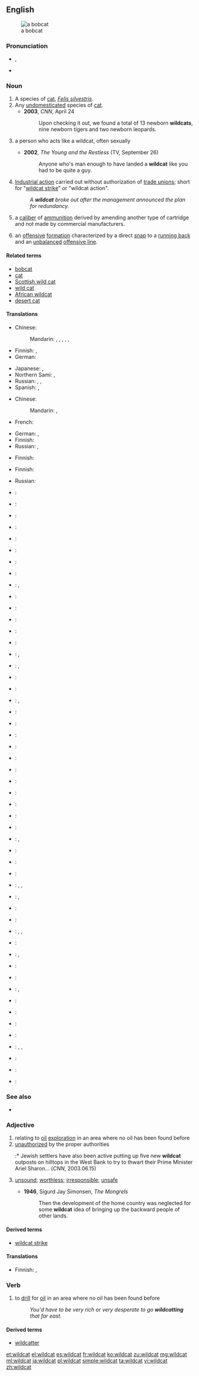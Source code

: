 ==English==
{{wikipedia}}
[[Image:Bobcatonwires.jpg|thumb|a bobcat]]

===Pronunciation===
* {{IPA|/ˈwaɪldˌkæt/}}, {{X-SAMPA|/"waIld%k{t/}}
* {{audio|en-us-wildcat.ogg|Audio (US)}}

===Noun===
{{en-noun|head=[[wild]][[cat]]}}

# A species of [[cat]], ''[[Felis silvestris]]''.
# Any [[undomesticated]] species of [[cat]].
#* '''2003''', ''CNN'', April 24
#*: Upon checking it out, we found a total of 13 newborn '''wildcats''', nine newborn tigers and two newborn leopards.
# {{context|figuratively|lang=en}} a person who acts like a wildcat, often sexually
#* '''2002''', ''The Young and the Restless'' (TV, September 26)
#*: Anyone who's man enough to have landed a '''wildcat''' like you had to be quite a guy.
# [[industrial action|Industrial action]] carried out without authorization of [[trade union|trade unions]]; short for "[[wildcat strike]]" or "wildcat action".
#: ''A '''wildcat''' broke out after the management announced the plan for redundancy.''
# {{context|firearms|lang=en}} a [[caliber]] of [[ammunition]] derived by amending another type of cartridge and not made by commercial manufacturers.
# {{context|American football|lang=en}} an [[offense|offensive]] [[formation]] characterized by a direct [[snap]] to a [[running back]] and an [[unbalanced]] [[offensive line]].

====Related terms====
* [[bobcat]]
* [[cat]]
* [[Scottish wild cat]]
* [[wild cat]]
* [[African wildcat]]
* [[desert cat]]

====Translations====
{{trans-top|''Felis silvestris''}}
* Chinese:
*: Mandarin: {{t|cmn|斑貓|sc=Hani}}, {{t|cmn|斑猫|tr=bānmāo|sc=Hani}}, {{t|cmn|野貓|sc=Hani}}, {{t|cmn|野猫|tr=yěmāo|sc=Hani}}, {{t|cmn|山貓|sc=Hani}}, {{t|cmn|山猫|tr=shānmāo|sc=Hani}}
* Finnish: {{t-|fi|villikissa}}, {{t-|fi|metsäkissa}}
* German: {{t+|de|Wildkatze|f}}
{{trans-mid}}
* Japanese: {{t-|ja|ヤマネコ|tr=yamaneko|sc=Jpan}}, {{t-|ja|山猫|tr=やまねこ, yamaneko|sc=Jpan}}
* Northern Sami: {{tø|se|vildabussá}}, {{tø|se|meahccebussá}}
* Russian: {{t-|ru|лесная кошка|f|tr=lesnája kóška|sc=Cyrl}}, {{t-|ru|лесной кот|m|tr=lesnój kot|sc=Cyrl}}, {{t-|ru|дикая кошка|f|tr=díkaja kóška|sc=Cyrl}}
* Spanish: {{t+|es|gato montés|m}}, {{t-|es|gato salvaje|m}}
{{trans-bottom}}

{{trans-top|undomesticated cat}}
* Chinese:
*: Mandarin: {{t|cmn|野貓|sc=Hani}}, {{t|cmn|野猫|tr=yěmāo|sc=Hani}}
* French: {{t+|fr|chat sauvage|m}}
{{trans-mid}}
* German: {{t+|de|Wildkatze|f}}, {{t-|de|streunende Katze|f}}
* Finnish: {{t-|fi|villikissa}}
* Russian: {{t-|ru|дикая кошка|f|tr=díkaja kóška|sc=Cyrl}}, {{t-|ru|дикий кот|m|tr=díkij kot|sc=Cyrl}} {{qualifier|male}}
{{trans-bottom}}

{{trans-top|person who acts like a wildcat}}
* Finnish: {{t-|fi|villikissa}}
{{trans-mid}}
{{trans-bottom}}

{{trans-top|unauthorized industrial action}}
* Finnish: {{t+|fi|korpilakko}}
{{trans-mid}}
* Russian: {{t+|ru|скважина|f|tr=svážina|sc=Cyrl}} {{qualifier|пробурённая науга́д - no exact term exists}}
{{trans-bottom}}

{{ttbc-top|bobcat}}<!-- ??? -->
* {{ttbc|sq}}: {{t-|sq|macja e egër}}
* {{ttbc|eu}}: {{t-|eu|basakatu}}
* {{ttbc|be}}: {{t-|be|кошка лясная|sc=Cyrl}}
* {{ttbc|br}}: {{t-|br|kazh gouez}}
* {{ttbc|bg}}: {{t-|bg|дива котка|tr=[[diva kotka]]|sc=Cyrl}}
* {{ttbc|ca}}: {{t-|ca|gat salvatge}}
* {{ttbc|cs}}: {{t-|cs|kočka divoká}}
* {{ttbc|da}}: {{t-|da|vildkat}}
* {{ttbc|nl}}: {{t-|nl|wilde kat|f}}, {{t-|nl|wilde staking}}
* {{ttbc|eo}}: {{t-|eo|sovaĝa kato}}
* {{ttbc|et}}: {{t-|et|metskass}}
* {{ttbc|fo}}: {{t-|fo|villkøttur}}
* {{ttbc|fr}}: {{t+|fr|chat sauvage|m}}
* {{ttbc|fur}}: {{tø|fur|gjat salvadi}}
* {{ttbc|gl}}: {{t-|gl|gato bravo}}, {{t-|gl|gato montés}}
* {{ttbc|el}}: {{t+|el|αγριόγατα|f|tr=agriógata|sc=Grek}}, {{t+|el|αίλουρος|m|tr=aílouros|sc=Grek}}
* {{ttbc|hop}}: {{tø|hop|toho}}
* {{ttbc|hu}}: {{t+|hu|vadmacska}}
* {{ttbc|is}}: {{t+|is|villiköttur}}, {{t-|is|skógarköttur}}
* {{ttbc|id}}: {{t-|id|kucing liar}}
* {{ttbc|ga}}: {{t-|ga|cat fiáin eorpach}}
* {{ttbc|it}}: {{t-|it|gatto selvatico|m}}
* {{ttbc|ko}}: {{t+|ko|살쾡이|sc=Hang}}
* {{ttbc|lld}}: {{tø|lld|giat salvare}}
* {{ttbc|lv}}: {{t-|lv|karstgalvis?}}
{{trans-mid}}
* {{ttbc|lt}}: {{t-|lt|miškinė katė}}
* {{ttbc|dsb}}: {{tø|dsb|źiwa kocka}}
* {{ttbc|mk}}: {{t-|mk|дива мачка|tr=[[diva mačka]]|sc=Cyrl}}
* {{ttbc|mt}}: {{t-|mt|qattus salvaġġ}}
* {{ttbc|mrc}}: {{tø|mrc|mipukwimisish}}
* {{ttbc|no}}: {{t-|no|villkatt}}, {{t-|no|skogkatt}}
* {{ttbc|ood}}: {{tø|ood|mawith}}
* {{ttbc|oc}}: {{t-|oc|cat salvatge}}
* {{ttbc|pl}}: {{t+|pl|żbik}}
* {{ttbc|pt}}: {{t-|pt|gato-bravo|m}}, {{t-|pt|gato-selvagem|m}}, {{t-|pt|gato-montês|m}}
* {{ttbc|rom}}: {{tø|rom|divlio-murtano|m}}, {{tø|rom|divlio-mutsa|f}}
* {{ttbc|ro}}: {{t+|ro|pisică sălbatică}}
* {{ttbc|rm}}: {{t-|rm|giat selvadi}}
* {{ttbc|sc}}: {{t-|sc|gattu areste}}, {{t-|sc|gattu aresti}}, {{t-|sc|battu areste}}
* {{ttbc|gd}}: {{t-|gd|cat fiadhaich}}
* {{ttbc|sh}}: {{t-|sh|дивља мачка|sc=Cyrl}}, {{t-|sh|divlja mačka}}
* {{ttbc|sk}}: {{t-|sk|mačka divá}}
* {{ttbc|sl}}: {{t+|sl|divja mačka}}
* {{ttbc|es}}: {{t+|es|gato montés|m}}, {{t-|es|gato silvestre|m}}
* {{ttbc|sv}}: {{t-|sv|vildkatt|c}}
* {{ttbc|tr}}: {{t+|tr|yaban kedisi}}
* {{ttbc|uk}}: {{t-|uk|кіт лісовий|tr=[[kit lisovij]]|sc=Cyrl}}
* {{ttbc|hsb}}: {{t-|hsb|dźiwja kóčka}}
* {{ttbc|vo}}: {{qualifier|male or female}} {{t-|vo|natädakat}}, {{qualifier|male}} {{t-|vo|natädahikat}}, {{qualifier|female}} {{t-|vo|natädajikat}}
* {{ttbc|cy}}: {{t-|cy|cath wyllt}}
* {{ttbc|fy}}: {{t-|fy|wylde kat}}
* {{ttbc|wo}}: {{t+|wo|siiru|alt=siiru si}}
{{trans-bottom}}

===See also===
* {{projectlink|pedia|Wildcat formation}}

===Adjective===
{{en-adj|-}}

# relating to [[oil]] [[exploration]] in an area where no oil has been found before
# [[unauthorized]] by the proper authorities
#:* Jewish settlers have also been active putting up five new '''wildcat''' outposts on hilltops in the West Bank to try to thwart their Prime Minister Ariel Sharon... (''CNN'', 2003.06.15)
# {{context|dated|lang=en}} [[unsound]]; [[worthless]]; [[irresponsible]]; [[unsafe]] <!--Webster 1913: "said to have been originally applied to the notes of an insolvent bank in Michigan upon which there was the figure of a panther" -->
#* '''1946''', Sigurd Jay Simonsen, ''The Mongrels''
#*: Then the development of the home country was neglected for some '''wildcat''' idea of bringing up the backward people of other lands.

====Derived terms====
* [[wildcat strike]]

====Translations====
{{trans-top|relating to oil exploration}}
{{trans-mid}}
{{trans-bottom}}

{{trans-top|unauthorized by the proper authorities}}
* Finnish: {{t+|fi|villi}}, {{t+|fi|luvaton}}
{{trans-mid}}
{{trans-bottom}}

===Verb===
{{en-verb|wildcat|t|ing}}

# to [[drill]] for [[oil]] in an area where no oil has been found before
#: ''You'd have to be very rich or very desperate to go '''wildcatting''' that far east.''

====Derived terms====
* [[wildcatter]]

[[et:wildcat]]
[[el:wildcat]]
[[es:wildcat]]
[[fr:wildcat]]
[[ko:wildcat]]
[[zu:wildcat]]
[[mg:wildcat]]
[[ml:wildcat]]
[[ja:wildcat]]
[[pl:wildcat]]
[[simple:wildcat]]
[[ta:wildcat]]
[[vi:wildcat]]
[[zh:wildcat]]